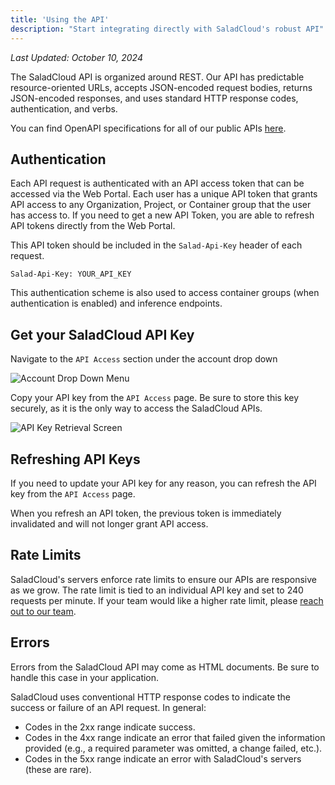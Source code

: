 ```yaml
---
title: 'Using the API'
description: "Start integrating directly with SaladCloud's robust API"
---
```


_Last Updated: October 10, 2024_

The SaladCloud API is organized around REST. Our API has predictable resource-oriented URLs, accepts JSON-encoded
request bodies, returns JSON-encoded responses, and uses standard HTTP response codes, authentication, and verbs.

You can find OpenAPI specifications for all of our public APIs
[here](https://github.com/SaladTechnologies/salad-cloud-docs/tree/main/api-specs).

## Authentication

Each API request is authenticated with an API access token that can be accessed via the Web Portal. Each user has a
unique API token that grants API access to any Organization, Project, or Container group that the user has access to. If
you need to get a new API Token, you are able to refresh API tokens directly from the Web Portal.

This API token should be included in the `Salad-Api-Key` header of each request.

```http
Salad-Api-Key: YOUR_API_KEY
```

This authentication scheme is also used to access container groups (when authentication is enabled) and inference
endpoints.

## Get your SaladCloud API Key

Navigate to the `API Access` section under the account drop down

<img src="/products/images/account-dropdown.png" alt="Account Drop Down Menu" />

Copy your API key from the `API Access` page. Be sure to store this key securely, as it is the only way to access the
SaladCloud APIs.

<img src="/products/images/api-access-key.png" alt="API Key Retrieval Screen" />

## Refreshing API Keys

If you need to update your API key for any reason, you can refresh the API key from the `API Access` page.

<Note>
  When you refresh an API token, the previous token is immediately invalidated and will not longer grant API access.
</Note>

## Rate Limits

SaladCloud's servers enforce rate limits to ensure our APIs are responsive as we grow. The rate limit is tied to an
individual API key and set to 240 requests per minute. If your team would like a higher rate limit, please
[reach out to our team](/support/contact).

## Errors

<Note>Errors from the SaladCloud API may come as HTML documents. Be sure to handle this case in your application.</Note>

SaladCloud uses conventional HTTP response codes to indicate the success or failure of an API request. In general:

- Codes in the 2xx range indicate success.
- Codes in the 4xx range indicate an error that failed given the information provided (e.g., a required parameter was
  omitted, a change failed, etc.).
- Codes in the 5xx range indicate an error with SaladCloud's servers (these are rare).
